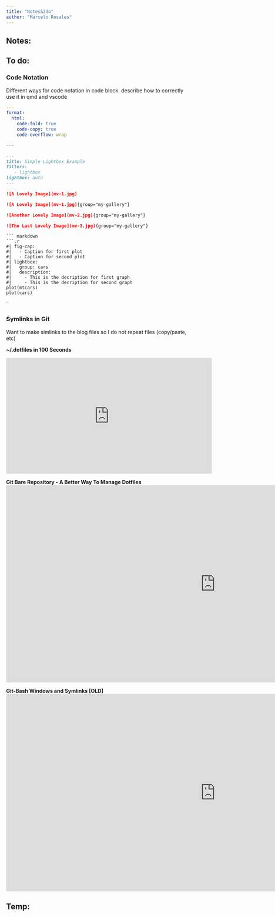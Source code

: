 ```yaml
---
title: "Notes&2do"
author: "Marcelo Rosales"
---
```


## Notes:

## To do:

### Code Notation  

Different ways for code notation in code block. describe how to correctly use it in qmd and vscode 

``` yaml
---
format: 
  html: 
    code-fold: true
    code-copy: true
    code-overflow: wrap

---
```

``` markdown
---
title: Simple Lightbox Example
filters:
   - lightbox
lightbox: auto
---

![A Lovely Image](mv-1.jpg)
```

``` markdown
![A Lovely Image](mv-1.jpg){group="my-gallery"}

![Another Lovely Image](mv-2.jpg){group="my-gallery"}

![The Last Lovely Image](mv-3.jpg){group="my-gallery"}
```

```
``` markdown
```.r
#| fig-cap: 
#|   - Caption for first plot
#|   - Caption for second plot
#| lightbox: 
#|   group: cars
#|   description: 
#|     - This is the decription for first graph
#|     - This is the decription for second graph
plot(mtcars)
plot(cars)
```
````
```

### Symlinks in Git 

Want to make simlinks to the blog files so I do not repeat files (copy/paste, etc)

**~/.dotfiles in 100 Seconds**  

<iframe width="560" height="315" src="https://www.youtube.com/embed/r_MpUP6aKiQ" title="YouTube video player" frameborder="0" allow="accelerometer; autoplay; clipboard-write; encrypted-media; gyroscope; picture-in-picture; web-share" allowfullscreen></iframe>  

**Git Bare Repository - A Better Way To Manage Dotfiles**  
<iframe width="1137" height="537" src="https://www.youtube.com/embed/tBoLDpTWVOM" title="Git Bare Repository - A Better Way To Manage Dotfiles" frameborder="0" allow="accelerometer; autoplay; clipboard-write; encrypted-media; gyroscope; picture-in-picture; web-share" allowfullscreen></iframe>


**Git-Bash Windows and Symlinks  [OLD]**
<iframe width="1137" height="537" src="https://www.youtube.com/embed/_8HyqxxN4dA" title="Git-Bash Windows and Symlinks" frameborder="0" allow="accelerometer; autoplay; clipboard-write; encrypted-media; gyroscope; picture-in-picture; web-share" allowfullscreen></iframe>


## Temp:
